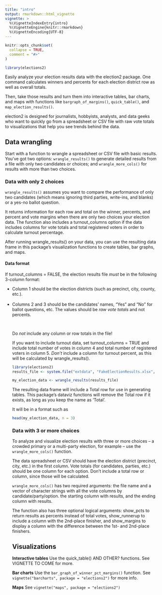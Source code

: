 ```yaml
---
title: "intro"
output: rmarkdown::html_vignette
vignette: >
  %\VignetteIndexEntry{intro}
  %\VignetteEngine{knitr::rmarkdown}
  %\VignetteEncoding{UTF-8}
---
```


```r
knitr::opts_chunk$set(
  collapse = TRUE,
  comment = "#>"
)
```

```r
library(elections2)
```

Easily analyze your election results data with the election2 package. One command calculates winners and percents for each election district row as well as overall totals.

Then, take those results and turn them into interactive tables, bar charts, and maps with functions like `bargraph_of_margins()`, `quick_table()`, and `map_election_results()`.

election2 is designed for journalists, hobbyists, analysts, and data geeks who want to quickly go from a spreadsheet or CSV file with raw vote totals to visualizations that help you see trends behind the data.

## Data wrangling

Start with a function to wrangle a spreadsheet or CSV file with basic results. You've got two options: `wrangle_results()` to generate detailed results from a file with only two candidates or choices; and `wrangle_more_cols()` for results with more than two choices.

### Data with only 2 choices

`wrangle_results()` assumes you want to compare the performance of only two candidates (which means ignoring third parties, write-ins, and blanks) or a yes-no ballot question. 

It returns information for each row and total on the winner, percents, and percent and vote margins when there are only two choices your election data. The function also includes a turnout_columns option if the data includes columns for vote totals and total registered voters in order to calculate turnout percentage.

After running wrangle_results() on your data, you can use the resulting data frame in this package's visualization functions to create tables, bar graphs, and maps.

#### Data format

If turnout_columns = FALSE, the election results file _must_ be in the following 3-column format:

<ul><li>Column 1 should be the election districts (such as precinct, city, county, etc.).</li><br />
<li>Columns 2 and 3 should be the candidates' names, "Yes" and "No" for ballot questions, etc. The values should be _raw vote totals_ and not percents.</li></br />

Do _not_ include any column or row totals in the file!

If you want to include turnout data, set turnout_columns = TRUE and include total number of votes in column 4 and total number of registered voters in column 5. _Don't_ include a column for turnout percent, as this will be calculated by wrangle_results().

```r
library(elections2)
results_file <- system.file("extdata", "FakeElectionResults.xlsx", package = "elections2")

my_election_data <- wrangle_results(results_file)

```

The resulting data frame will include a Total row for use in generating tables. This package's dataviz functions will remove the Total row if it exists, as long as you keep the name as 'Total'.

It will be in a format such as

```r
head(my_election_data, n = 3)

```

### Data with 3 or more choices

To analyze and visualize election results with three or more choices -- a crowded primary or a multi-party election, for example -- use the `wrangle_more_cols()` function. 

The data spreadsheet or CSV should have the election district (precinct, city, etc.) in the first column. Vote totals (for candidates, parties, etc.) should be one column for each option. Don't include a total row or column, since those will be calculated.

`wrangle_more_cols()` has two required arguments: the file name and a vector of character strings with all the vote columns by candidate/party/option. the starting column with results, and the ending column with results. 

The function also has three optional logical arguments: show_pcts to return results as percents instead of total votes, show_runnerup to include a column with the 2nd-place finisher, and show_margins to display a column with the difference between the 1st- and 2nd-place finishers.

## Visualizations

**Interactive tables** Use the quick_table() AND OTHER? functions. See VIGNETTE TO COME for more.

**Bar charts** Use the `bar_graph_of_winner_pct_margins()` function. See `vignette("barcharts", package = "elections2")` for more info.

**Maps** See `vignette("maps", package = "elections2")`


